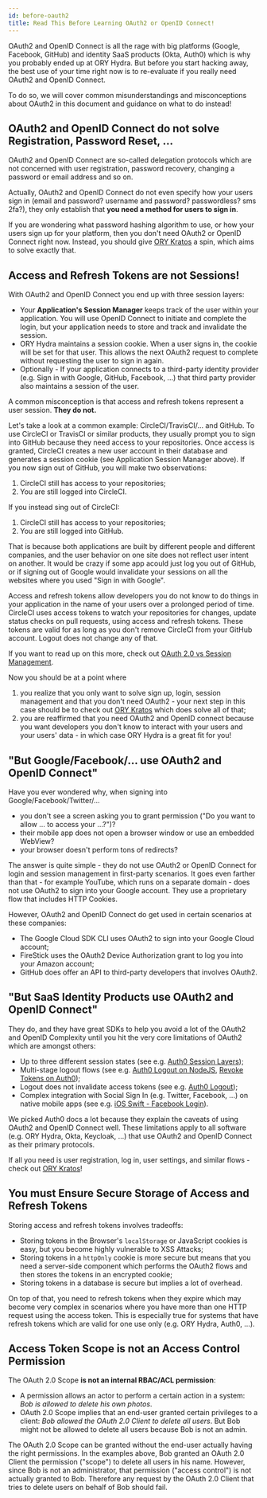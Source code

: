```yaml
---
id: before-oauth2
title: Read This Before Learning OAuth2 or OpenID Connect!
---
```


OAuth2 and OpenID Connect is all the rage with big platforms (Google, Facebook, GitHub) and identity SaaS products
(Okta, Auth0) which is why you probably ended up at ORY Hydra. But before you start hacking away, the best use of your
time right now is to re-evaluate if you really need OAuth2 and OpenID Connect.

To do so, we will cover common misunderstandings and misconceptions about OAuth2 in this document and guidance on
what to do instead!

## OAuth2 and OpenID Connect do not solve Registration, Password Reset, ...

OAuth2 and OpenID Connect are so-called delegation protocols which are not concerned with user registration,
password recovery, changing a password or email address and so on.

Actually, OAuth2 and OpenID Connect do not even specify how your users sign in (email and password? username and password?
passwordless? sms 2fa?), they only establish that **you need a method for users to sign in**.

If you are wondering what password hashing algorithm to use, or how your users sign up for your platform, then
you don't need OAuth2 or OpenID Connect right now. Instead, you should give [ORY Kratos](https://www.ory.sh/kratos/)
a spin, which aims to solve exactly that.

## Access and Refresh Tokens are not Sessions!

With OAuth2 and OpenID Connect you end up with three session layers:

* Your **Application's Session Manager** keeps track of the user within your application. You will use OpenID Connect to
initiate and complete the login, but your application needs to store and track and invalidate the session.
* ORY Hydra maintains a session cookie. When a user signs in, the cookie will be set for that user. This allows the next
OAuth2 request to complete without requesting the user to sign in again.
* Optionally - If your application connects to a third-party identity provider (e.g. Sign in with
Google, GitHub, Facebook, ...) that third party provider also maintains a session of the user.

A common misconception is that access and refresh tokens represent a user session. **They do not.**

Let's take a look at a common example: CircleCI/TravisCI/... and GitHub. To use CircleCI or TravisCI or similar products,
they usually prompt you to sign into GitHub because they need access to your repositories. Once access is granted, CircleCI
creates a new user account in their database and generates a session cookie (see Application Session Manager above).
If you now sign out of GitHub, you will make two observations:

1. CircleCI still has access to your repositories;
2. You are still logged into CircleCI.

If you instead sing out of CircleCI:

1. CircleCI still has access to your repositories;
2. You are still logged into GitHub.

That is because both applications are built by different people and different companies, and the user behavior on
one site does not reflect user intent on another. It would be crazy if some app acould just log you out of GitHub,
or if signing out of Google would invalidate your sessions on all the websites where you used "Sign in with Google".

Access and refresh tokens allow developers you do not know to do things in your application in the name of your users
over a prolonged period of time. CircleCI uses access tokens to watch your repositories for changes, update status checks
on pull requests, using access and refresh tokens. These tokens are valid for as long as you don't remove CircleCI from
your GitHub account. Logout does not change any of that.

If you want to read up on this more, check out [OAuth 2.0 vs Session Management](https://dzone.com/articles/oauth-20-vs-session-management).

Now you should be at a point where

1. you realize that you only want to solve sign up, login, session management and that you don't need OAuth2 - your
next step in this case should be to check out [ORY Kratos](https://www.ory.sh/kratos/) which does solve all of that;
2. you are reaffirmed that you need OAuth2 and OpenID connect because you want developers you don't know to interact
with your users and your users' data - in which case ORY Hydra is a great fit for you!

## "But Google/Facebook/... use OAuth2 and OpenID Connect"

Have you ever wondered why, when signing into Google/Facebook/Twitter/...

- you don't see a screen asking you to grant permission ("Do you want to allow ... to access your ...?")?
- their mobile app does not open a browser window or use an embedded WebView?
- your browser doesn't perform tons of redirects?

The answer is quite simple - they do not use OAuth2 or OpenID Connect for login and session management in first-party
scenarios. It goes even farther than that - for example YouTube, which runs on a separate domain - does not use
OAuth2 to sign into your Google account. They use a proprietary flow that includes HTTP Cookies.

However, OAuth2 and OpenID Connect do get used in certain scenarios at these companies:

- The Google Cloud SDK CLI uses OAuth2 to sign into your Google Cloud account;
- FireStick uses the OAuth2 Device Authorization grant to log you into your Amazon account;
- GitHub does offer an API to third-party developers that involves OAuth2.

## "But SaaS Identity Products use OAuth2 and OpenID Connect"

They do, and they have great SDKs to help you avoid a lot of the OAuth2 and OpenID Complexity until you hit
the very core limitations of OAuth2 which are amongst others:

- Up to three different session states (see e.g. [Auth0 Session Layers](https://auth0.com/docs/sessions/concepts/session-layers));
- Multi-stage logout flows (see e.g. [Auth0 Logout on NodeJS](https://auth0.com/docs/quickstart/webapp/nodejs), [Revoke Tokens on Auth0](https://auth0.com/docs/tokens/guides/revoke-tokens));
- Logout does not invalidate access tokens (see e.g. [Auth0 Logout](https://auth0.com/docs/logout));
- Complex integration with Social Sign In (e.g. Twitter, Facebook, ...) on native mobile apps (see e.g.
[iOS Swift - Facebook Login](https://auth0.com/docs/quickstart/native/ios-swift-facebook-login#before-you-start)).

We picked Auth0 docs a lot because they explain the caveats of using OAuth2 and OpenID Connect well. These
limitations apply to all software (e.g. ORY Hydra, Okta, Keycloak, ...) that use OAuth2 and OpenID Connect as
their primary protocols.

If all you need is user registration, log in, user settings, and similar flows - check out [ORY Kratos](https://www.ory.sh/kratos/)!

## You must Ensure Secure Storage of Access and Refresh Tokens

Storing access and refresh tokens involves tradeoffs:

- Storing tokens in the Browser's `localStorage` or JavaScript cookies is easy, but
you become highly vulnerable to XSS Attacks;
- Storing tokens in a `httpOnly` cookie is more secure but means that you need a server-side component which performs
the OAuth2 flows and then stores the tokens in an encrypted cookie;
- Storing tokens in a database is secure but implies a lot of overhead.

On top of that, you need to refresh tokens when they expire which may become very complex in scenarios where you
have more than one HTTP request using the access token. This is especially true for systems that have refresh
tokens which are valid for one use only (e.g. ORY Hydra, Auth0, ...).

## Access Token Scope is not an Access Control Permission

The OAuth 2.0 Scope **is not an internal RBAC/ACL permission**:

- A permission allows an actor to perform a certain action in a system: _Bob is
  allowed to delete his own photos_.
- OAuth 2.0 Scope implies that an end-user granted certain privileges to a
  client: _Bob allowed the OAuth 2.0 Client to delete all users_. But Bob might
  not be allowed to delete all users because Bob is not an admin.

The OAuth 2.0 Scope can be granted without the end-user actually having the
right permissions. In the examples above, Bob granted an OAuth 2.0 Client the
permission ("scope") to delete all users in his name. However, since Bob is not
an administrator, that permission ("access control") is not actually granted to
Bob. Therefore any request by the OAuth 2.0 Client that tries to delete users on
behalf of Bob should fail.
